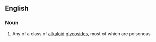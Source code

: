 ==English==

===Noun===
{{wikipedia}}
{{en-noun}}

#{{organic chemistry}} Any of a class of [[alkaloid]] [[glycoside]]s, most of which are poisonous